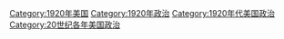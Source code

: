 [[Category:1920年美国|Category:1920年美国]]
[[Category:1920年政治|Category:1920年政治]]
[[Category:1920年代美国政治|Category:1920年代美国政治]]
[[Category:20世纪各年美国政治|Category:20世纪各年美国政治]]
